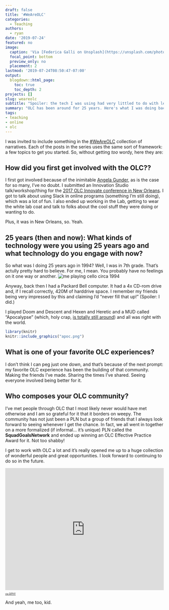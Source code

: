 ```yaml
---
draft: false
title: '#WeAreOLC'
categories:
  - Teaching
authors:
  - ryan
date: '2019-07-24'
featured: no
image:
  caption: 'Via [Federica Galli on Unsplash](https://unsplash.com/photos/aiqKc07b5PA)'
  focal_point: bottom
  preview_only: no
  placement: 2
lastmod: '2019-07-24T08:50:47-07:00'
output:
  blogdown::html_page:
    toc: true
    toc_depth: 2
projects: []
slug: weareolc
subtitle: "Spoiler: the tech I was using had very littled to do with learning."
summary: "OLC has been around for 25 years. Here's what I was doing back then."
tags:
- teaching
- online
- olc
---
```


I was invited to include something in the [#WeAreOLC](https://onlinelearningconsortium.org/weareolc-the-power-of-storytelling-at-accelerates-25th-anniversary/) collection of narratives. Each of the posts in the series uses the same sort of framework: a few topics to get you started. So, without getting *too* wordy, here they are:

## How did you first get involved with the OLC??

I first got involved because of the inimitable [Angela Gunder](https://twitter.com/angelagunder), as is the case for so many, I've no doubt. I submitted an Innovation Studio talk/workshop/thing for the [2017 OLC Innovate conference in New Orleans](https://ryanstraight.com/2017/07/26/olc-innovate-2017/). I got to talk about using Slack in online programs (something I'm still doing), which was a lot of fun. I also ended up working in the Lab, getting to wear the white lab coat and talk to folks about the cool stuff they were doing or wanting to do.

Plus, it was in New Orleans, so. Yeah.

## 25 years (then and now): What kinds of technology were you using 25 years ago and what technology do you engage with now?

So what was I doing 25 years ago in 1994? Well, I was in 7th grade. That's actully pretty hard to believe. For me, I mean. You probably have no feelings on it one way or another. ![me playing cello circa 1994](cello.jpg)

Anyway, back then I had a Packard Bell computer. It had a 4x CD-rom drive and, if I recall correctly, 420M of harddrive space. I remember my friends being very impressed by this and claiming I'd "never fill that up!" (Spoiler: I did.)

I played Doom and Descent and Hexen and Heretic and a MUD called "Apocalypse" (which, holy crap, [is totally still around](http://thewoodedglen.com/attn-apoc-mudders/)) and all was right with the world.

```r
library(knitr)
knitr::include_graphics("apoc.png")
```

## What is one of your favorite OLC experiences?

I don't think I can peg just one down, and that's because of the next prompt: my favorite OLC experience has been the building of that community. Making the friends I've made. Sharing the times I've shared. Seeing everyone involved being better for it.

## Who composes your OLC community?

I've met people through OLC that I most likely never would have met otherwise and I am so grateful for it that it borders on weepy. The community has not just been a PLN but a group of friends that I always look forward to seeing whenever I get the chance. In fact, we all went in together on a more formalized (if informal... it's unique) PLN called the **SquadGoalsNetwork** and ended up winning an OLC Effective Practice Award for it. Not too shabby!

I get to work with OLC a lot and it's really opened me up to a huge collection of wonderful people and great opportunities. I look forward to continuing to do so in the future.

<div style="width:100%;height:0;padding-bottom:77%;position:relative;"><iframe src="https://giphy.com/embed/awxqzKhiUV4ly" width="100%" height="100%" style="position:absolute" frameBorder="0" class="giphy-embed" allowFullScreen></iframe></div><p style='font-size:50%'><a href="https://giphy.com/gifs/funny-lol-game-boy-awxqzKhiUV4ly">via GIPHY</a></p>

And yeah, me too, kid.
